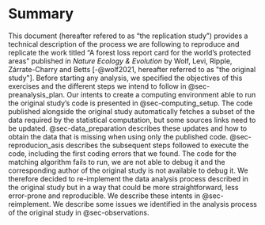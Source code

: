# Summary

This document (hereafter refered to as "the replication study") provides a technical description of the process we are following to reproduce and replicate the work titled "A forest loss report card for the world’s protected areas" published in *Nature Ecology & Evolution* by Wolf, Levi, Ripple, Zárrate-Charry and Betts [-@wolf2021, hereafter referred to as "the original study"]. Before starting any analysis, we specified the objectives of this exercises and the different steps we intend to follow in @sec-preanalysis_plan. Our intents to create a computing environment able to run the original study's code is presented in @sec-computing_setup. The code published alongside the original study automatically fetches a subset of the data required by the statistical computation, but some sources links need to be updated. @sec-data_preparation describes these updates and how to obtain the data that is missing when using only the published code. @sec-reproducion_asis describes the subsequent steps followed to execute the code, including the first coding errors that we found. The code for the matching algorithm fails to run, we are not able to debug it and the corresponding author of the original study is not available to debug it. We therefore decided to re-implement the data analysis process described in the original study but in a way that could be more straightforward, less error-prone and reproducible. We describe these intents in @sec-reimplement. We describe some issues we identified in the analysis process of the original study in @sec-observations.